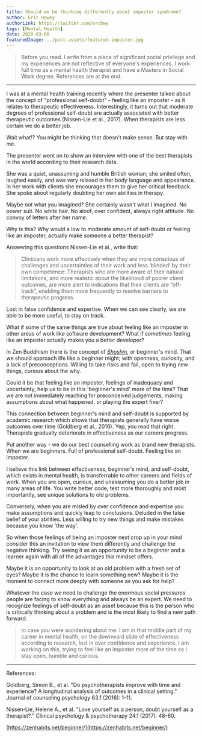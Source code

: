 ```yaml
---
title: Should we be thinking differently about imposter syndrome?
author: Eric Howey
authorLink: https://twitter.com/erchwy
tags: [Mental Health]
date: 2020-03-06
featuredImage: ../post-assets/featured-imposter.jpg
---
```


> Before you read. I write from a place of significant social privilege and my experiences are not reflective of everyone's experiences. I work full time as a mental health therapist and have a Masters in Social Work degree. References are at the end.

---

I was at a mental health training recently where the presenter talked about the concept of "professional self-doubt" - feeling like an imposter - as it relates to therapeutic effectiveness. Interestingly, it turns out that moderate degrees of professional self-doubt are actually associated with better therapeutic outcomes (Nissen-Lie et al., 2017). When therapists are less certain we do a better job.

Wait what!? You might be thinking that doesn't make sense. But stay with me.

The presenter went on to show an interview with one of the best therapists in the world according to their research data.

She was a quiet, unassuming and humble British woman; she smiled often, laughed easily, and was very relaxed in her body language and appearance. In her work with clients she encourages them to give her critical feedback. She spoke about regularly doubting her own abilities in therapy.

Maybe not what you imagined? She certainly wasn't what I imagined. No power suit. No white hair. No aloof, over confident, always right attitude. No convoy of letters after her name.

Why is this? Why would a low to moderate amount of self-doubt or feeling like an imposter, actually make someone a better therapist?

Answering this questions Nissen-Lie et al., write that:

> Clinicians work more effectively when they are more conscious of challenges and uncertainties of their work and less ‘blinded’ by their own competence: Therapists who are more aware of their natural limitations, and more realistic about the likelihood of poorer client outcomes, are more alert to indications that their clients are “off-track”, enabling them more frequently to resolve barriers to therapeutic progress.

Lost in false confidence and expertise. When we can see clearly, we are able to be more useful, to stay on track.

What if some of the same things are true about feeling like an imposter in other areas of work like software development? What if _sometimes_ feeling like an imposter actually makes you a better developer?

In Zen Buddhism there is the concept of [_Shoshin_](https://zenhabits.net/beginner/), or beginner's mind. That we should approach life like a beginner might; with openness, curiosity, and a lack of preconceptions. Willing to take risks and fail, open to trying new things, curious about the why.

Could it be that feeling like an imposter, feelings of inadequacy and uncertainty, help us to be in this 'beginner's mind' more of the time? That we are not immediately reaching for preconceived judgements, making assumptions about what happened, or playing the expert fixer?

This connection between beginner's mind and self-doubt is supported by academic research which shows that therapists generally have worse outcomes over time (Goldberg et al., 2016). Yep, you read that right. Therapists gradually deteriorate in effectiveness as our careers progress.

Put another way - we do our best counselling work as brand new therapists. When we are beginners. Full of professional self-doubt. Feeling like an imposter.

I believe this link between effectiveness, beginner's mind, and self-doubt, which exists in mental health, is transferrable to other careers and fields of work. When you are open, curious, and unassuming you do a better job in many areas of life. You write better code, test more thoroughly and most importantly, see unique solutions to old problems.

Conversely, when you are misled by over confidence and expertise you make assumptions and quickly leap to conclusions. Deluded in the false belief of your abilities. Less willing to try new things and make mistakes because you know 'the way'.

So when those feelings of being an imposter next crop up in your mind consider this an invitation to view them differently and challenge the negative thinking. Try seeing it as an opportunity to be a beginner and a learner again with all of the advantages this mindset offers.

Maybe it is an opportunity to look at an old problem with a fresh set of eyes? Maybe it is the chance to learn something new? Maybe it is the moment to connect more deeply with someone as you ask for help?

Whatever the case we need to challenge the enormous social pressures people are facing to know everything and always be an expert. We need to recognize feelings of self-doubt as an asset because this is the person who is critically thinking about a problem and is the most likely to find a new path forward.

> In case you were wondering about me. I am in that middle part of my career in mental health, on the downward slide of effectiveness according to research, lost in over confidence and experience. I am working on this, trying to feel like an imposter more of the time so I stay open, humble and curious.

---

References:

Goldberg, Simon B., et al. "Do psychotherapists improve with time and experience? A longitudinal analysis of outcomes in a clinical setting." Journal of counseling psychology 63.1 (2016): 1-11.

Nissen‐Lie, Helene A., et al. "Love yourself as a person, doubt yourself as a therapist?." Clinical psychology & psychotherapy 24.1 (2017): 48-60.

[https://zenhabits.net/beginner/](https://zenhabits.net/beginner/)
